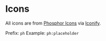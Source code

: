 
<Meta title="Icons"/>

# Icons

All icons are from [Phosphor Icons](https://phosphoricons.com) via [Iconify](https://icon-sets.iconify.design/ph/?prefixes=ph).

Prefix: `ph` Example: `ph:placeholder`

<Icons set="ph"/>
